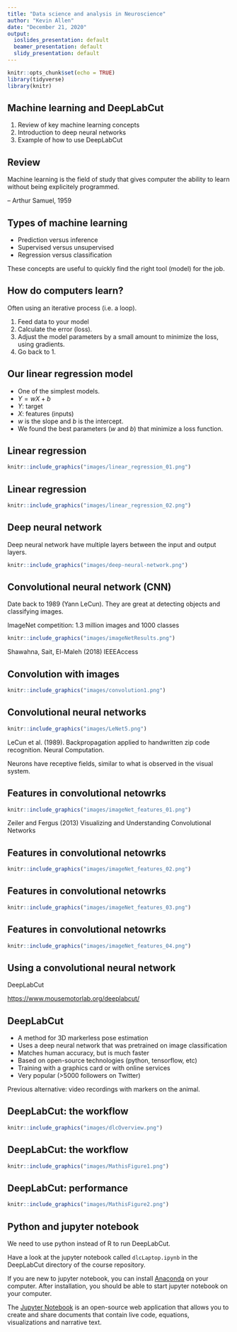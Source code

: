 ```yaml
---
title: "Data science and analysis in Neuroscience"
author: "Kevin Allen"
date: "December 21, 2020"
output:
  ioslides_presentation: default
  beamer_presentation: default
  slidy_presentation: default
---
```


```r
knitr::opts_chunk$set(echo = TRUE)
library(tidyverse)
library(knitr)
```

## Machine learning and DeepLabCut

1. Review of key machine learning concepts
2. Introduction to deep neural networks
3. Example of how to use DeepLabCut

## Review

Machine learning is the field of study that gives computer the ability to learn without being explicitely programmed.

-- Arthur Samuel, 1959

## Types of machine learning

* Prediction versus inference
* Supervised versus unsupervised
* Regression versus classification

These concepts are useful to quickly find the right tool (model) for the job.

## How do computers learn?

Often using an iterative process (i.e. a loop).

1. Feed data to your model
2. Calculate the error (loss).
3. Adjust the model parameters by a small amount to minimize the loss, using gradients.
4. Go back to 1.


## Our linear regression model

* One of the simplest models.
* $Y = wX + b$
* $Y$: target
* $X$: features (inputs)
* $w$ is the slope and $b$ is the intercept.
* We found the best parameters ($w$ and $b$) that minimize a loss function.

## Linear regression

```r
knitr::include_graphics("images/linear_regression_01.png")
```

## Linear regression

```r
knitr::include_graphics("images/linear_regression_02.png")
```

## Deep neural network

Deep neural network have multiple layers between the input and output layers.

```r
knitr::include_graphics("images/deep-neural-network.png")
```



## Convolutional neural network (CNN)

Date back to 1989 (Yann LeCun). They are great at detecting objects and classifying images.

ImageNet competition: 1.3 million images and 1000 classes

```r
knitr::include_graphics("images/imageNetResults.png")
```

Shawahna, Sait, El-Maleh (2018) IEEEAccess

## Convolution with images

```r
knitr::include_graphics("images/convolution1.png")
```

## Convolutional neural networks

```r
knitr::include_graphics("images/LeNet5.png")
```
LeCun et al. (1989). Backpropagation applied to handwritten zip code recognition. Neural Computation.

Neurons have receptive fields, similar to what is observed in the visual system.

## Features in convolutional netowrks

```r
knitr::include_graphics("images/imageNet_features_01.png")
```

Zeiler and Fergus (2013) Visualizing and Understanding Convolutional Networks


## Features in convolutional netowrks

```r
knitr::include_graphics("images/imageNet_features_02.png")
```

## Features in convolutional netowrks

```r
knitr::include_graphics("images/imageNet_features_03.png")
```

## Features in convolutional netowrks

```r
knitr::include_graphics("images/imageNet_features_04.png")
```


## Using a convolutional neural network

DeepLabCut

[https://www.mousemotorlab.org/deeplabcut/](https://www.mousemotorlab.org/deeplabcut/)

## DeepLabCut

* A method for 3D markerless pose estimation
* Uses a deep neural network that was pretrained on image classification
* Matches human accuracy, but is much faster
* Based on open-source technologies (python, tensorflow, etc)
* Training with a graphics card or with online services
* Very popular (>5000 followers on Twitter)

Previous alternative: video recordings with markers on the animal.


## DeepLabCut: the workflow


```r
knitr::include_graphics("images/dlcOverview.png")
```


## DeepLabCut: the workflow


```r
knitr::include_graphics("images/MathisFigure1.png")
```


## DeepLabCut: performance

```r
knitr::include_graphics("images/MathisFigure2.png")
```

## Python and jupyter notebook

We need to use python instead of R to run DeepLabCut.

Have a look at the jupyter notebook called `dlcLaptop.ipynb` in the DeepLabCut directory of the course repository.

If you are new to jupyter notebook, you can install [Anaconda](https://www.anaconda.com/) on your computer. After installation, you should be able to start jupyter notebook on your computer.

The [Jupyter Notebook](https://jupyter.org/) is an open-source web application that allows you to create and share documents that contain live code, equations, visualizations and narrative text.

